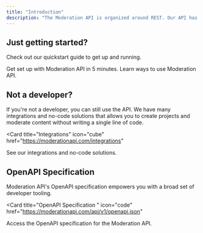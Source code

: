 ```yaml
---
title: "Introduction"
description: "The Moderation API is organized around REST. Our API has predictable resource-oriented URLs, accepts JSON-encoded request bodies, returns JSON-encoded responses, and uses standard HTTP response codes, authentication, and verbs."
---
```


## Just getting started?

Check out our quickstart guide to get up and running.

<CardGroup cols={2}>
  <Card title="Quickstart" icon="rocket" href="/docs/quickstart">
    Get set up with Moderation API in 5 minutes.
  </Card>
  <Card
    title="Guides"
    icon="book"
    href="/get-started/introduction#guides-to-get-started"
  >
    Learn ways to use Moderation API.
  </Card>
</CardGroup>

## Not a developer?

If you're not a developer, you can still use the API. We have many integrations and no-code solutions that allows you to create projects and moderate content without writing a single line of code.

<CardGroup cols={2}>

<Card
  title="Integrations"
  icon="cube"
  href="https://moderationapi.com/integrations"
>
  See our integrations and no-code solutions.
</Card>

</CardGroup>

## OpenAPI Specification

Moderation API's OpenAPI specification empowers you with a broad set of developer tooling.

<CardGroup cols={2}>

<Card
  title="OpenAPI Specification "
  icon="code"
  href="https://moderationapi.com/api/v1/openapi.json"
>
  Access the OpenAPI specification for the Moderation API.
</Card>

</CardGroup>
